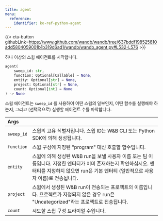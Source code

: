 ```yaml
---
title: agent
menu:
  reference:
    identifier: ko-ref-python-agent
---
```


{{< cta-button githubLink=https://www.github.com/wandb/wandb/tree/637bddf198525810add5804059001b1b319d6ad1/wandb/wandb_agent.py#L532-L576 >}}

하나 이상의 스윕 에이전트를 시작합니다.

```python
agent(
    sweep_id: str,
    function: Optional[Callable] = None,
    entity: Optional[str] = None,
    project: Optional[str] = None,
    count: Optional[int] = None
) -> None
```

스윕 에이전트는 `sweep_id` 를 사용하여 어떤 스윕의 일부인지, 어떤 함수를 실행해야 하는지, 그리고 (선택적으로) 실행할 에이전트 수를 파악합니다.

| Args |  |
| :--- | :--- |
|  `sweep_id` | 스윕의 고유 식별자입니다. 스윕 ID는 W&B CLI 또는 Python SDK에 의해 생성됩니다. |
|  `function` | 스윕 구성에 지정된 "program" 대신 호출할 함수입니다. |
|  `entity` | 스윕에 의해 생성된 W&B run을 보낼 사용자 이름 또는 팀 이름입니다. 지정한 엔터티가 이미 존재하는지 확인하십시오. 엔터티를 지정하지 않으면 run은 기본 엔터티 (일반적으로 사용자 이름)로 전송됩니다. |
|  `project` | 스윕에서 생성된 W&B run이 전송되는 프로젝트의 이름입니다. 프로젝트가 지정되지 않은 경우 run은 "Uncategorized"라는 프로젝트로 전송됩니다. |
|  `count` | 시도할 스윕 구성 트라이얼 수입니다. |

